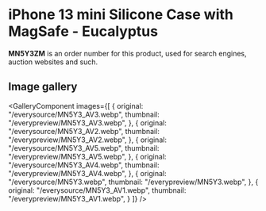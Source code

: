
# iPhone 13 mini Silicone Case with MagSafe - Eucalyptus

<Callout type='info' emoji='👉🏻'>**MN5Y3ZM** is an order number for this product, used for search engines, auction websites and such.</Callout>

## Image gallery

<GalleryComponent
    images={[
      {
        original: "/everysource/MN5Y3_AV3.webp",
        thumbnail: "/everypreview/MN5Y3_AV3.webp",
      },
      {
        original: "/everysource/MN5Y3_AV2.webp",
        thumbnail: "/everypreview/MN5Y3_AV2.webp",
      },
      {
        original: "/everysource/MN5Y3_AV5.webp",
        thumbnail: "/everypreview/MN5Y3_AV5.webp",
      },
      {
        original: "/everysource/MN5Y3_AV4.webp",
        thumbnail: "/everypreview/MN5Y3_AV4.webp",
      },
      {
        original: "/everysource/MN5Y3.webp",
        thumbnail: "/everypreview/MN5Y3.webp",
      },
      {
        original: "/everysource/MN5Y3_AV1.webp",
        thumbnail: "/everypreview/MN5Y3_AV1.webp",
      }
    ]}
  />
